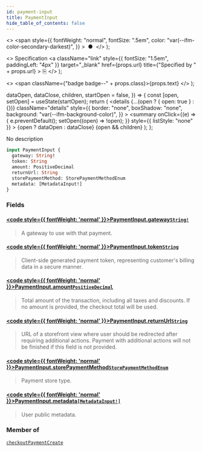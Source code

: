 ```yaml
---
id: payment-input
title: PaymentInput
hide_table_of_contents: false
---
```


  <>
    <span
      style={{
        fontWeight: "normal",
        fontSize: ".5em",
        color: "var(--ifm-color-secondary-darkest)",
      }}
    >
      &nbsp;●&nbsp;
    </span>
  </>
);

  <>
    Specification
    <a
      className="link"
      style={{ fontSize: "1.5em", paddingLeft: "4px" }}
      target="\_blank"
      href={props.url}
      title={"Specified by " + props.url}
    >
      ⎘
    </a>
  </>
);

  <>
    <span className={"badge badge--" + props.class}>{props.text}</span>
  </>
);


  dataOpen,
  dataClose,
  children,
  startOpen = false,
}) => {
  const [open, setOpen] = useState(startOpen);
  return (
    <details
      {...(open ? { open: true } : {})}
      className="details"
      style={{
        border: "none",
        boxShadow: "none",
        background: "var(--ifm-background-color)",
      }}
    >
      <summary
        onClick={(e) => {
          e.preventDefault();
          setOpen((open) => !open);
        }}
        style={{ listStyle: "none" }}
      >
        {open ? dataOpen : dataClose}
      </summary>
      {open && children}
    </details>
  );
};

No description

```graphql
input PaymentInput {
  gateway: String!
  token: String
  amount: PositiveDecimal
  returnUrl: String
  storePaymentMethod: StorePaymentMethodEnum
  metadata: [MetadataInput!]
}
```

### Fields

#### [<code style={{ fontWeight: 'normal' }}>PaymentInput.<b>gateway</b></code>](#)<Bullet />[`String!`](../../../api-reference/miscellaneous/scalars/string) <Badge class="secondary" text="non-null"/> <Badge class="secondary" text="scalar"/>

> A gateway to use with that payment.

#### [<code style={{ fontWeight: 'normal' }}>PaymentInput.<b>token</b></code>](#)<Bullet />[`String`](../../../api-reference/miscellaneous/scalars/string) <Badge class="secondary" text="scalar"/>

> Client-side generated payment token, representing customer's billing data in a secure manner.

#### [<code style={{ fontWeight: 'normal' }}>PaymentInput.<b>amount</b></code>](#)<Bullet />[`PositiveDecimal`](../../../api-reference/miscellaneous/scalars/positive-decimal) <Badge class="secondary" text="scalar"/>

> Total amount of the transaction, including all taxes and discounts. If no amount is provided, the checkout total will be used.

#### [<code style={{ fontWeight: 'normal' }}>PaymentInput.<b>returnUrl</b></code>](#)<Bullet />[`String`](../../../api-reference/miscellaneous/scalars/string) <Badge class="secondary" text="scalar"/>

> URL of a storefront view where user should be redirected after requiring additional actions. Payment with additional actions will not be finished if this field is not provided.

#### [<code style={{ fontWeight: 'normal' }}>PaymentInput.<b>storePaymentMethod</b></code>](#)<Bullet />[`StorePaymentMethodEnum`](../../../api-reference/payments/enums/store-payment-method-enum) <Badge class="secondary" text="enum"/>

> Payment store type.
>
> <Badge text="Added in Saleor 3.1" class="secondary margin-bottom--sm" />

#### [<code style={{ fontWeight: 'normal' }}>PaymentInput.<b>metadata</b></code>](#)<Bullet />[`[MetadataInput!]`](../../../api-reference/miscellaneous/inputs/metadata-input) <Badge class="secondary" text="list"/> <Badge class="secondary" text="input"/>

> User public metadata.
>
> <Badge text="Added in Saleor 3.1" class="secondary margin-bottom--sm" />

### Member of

[`checkoutPaymentCreate`](../../../api-reference/checkout/mutations/checkout-payment-create) <Badge class="secondary" text="mutation"/>
